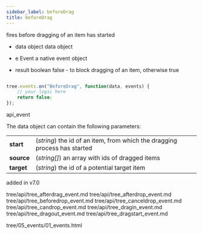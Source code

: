 ```yaml
---
sidebar_label: beforeDrag
title: beforeDrag
---
```



          


<Short>

fires before dragging of an item has started 


</Short>



- data		object		data object
- e		    Event		a native event object


- result	boolean		false - to block dragging of an item, otherwise true

~~~js

tree.events.on("BeforeDrag", function(data, events) {
    // your logic here
    return false;
});


~~~
 api_event

<Descr>

The data object can contain the following parameters:

<table class="webixdoc_links">
	<tbody>
        <tr>
			<td class="webixdoc_links0"><b>start</b></td>
			<td>(<i>string</i>) the id of an item, from which the dragging process has started</td>
		</tr>
        <tr>
			<td class="webixdoc_links0"><b>source</b></td>
			<td>(<i>string[]</i>) an array with ids of dragged items</td>
		</tr>
        <tr>
			<td class="webixdoc_links0"><b>target</b></td>
			<td>(<i>string</i>) the id of a potential target item</td>
		</tr>
    </tbody>
</table>



</Descr>


 added in v7.0


tree/api/tree_afterdrag_event.md
tree/api/tree_afterdrop_event.md
tree/api/tree_beforedrop_event.md
tree/api/tree_canceldrop_event.md
tree/api/tree_candrop_event.md
tree/api/tree_dragin_event.md
tree/api/tree_dragout_event.md
tree/api/tree_dragstart_event.md

 tree/05_events/01_events.html